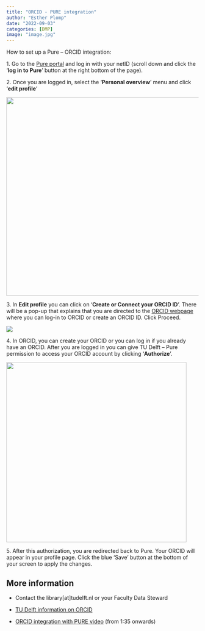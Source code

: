 ```yaml
---
title: "ORCID - PURE integration"
author: "Esther Plomp"
date: "2022-09-03"
categories: [DMP]
image: "image.jpg"
---
```


How to set up a Pure -- ORCID integration:

1\. Go to the [Pure portal](http://pure.tudelft.nl/) and log in with your netID (scroll down and click the '**log in to Pure**' button at the right bottom of the page).

2\. Once you are logged in, select the '**Personal overview**' menu and click '**edit profile**'

![](images/edit-profile.jpg){width="521"}

3\. In **Edit profile** you can click on '**Create or Connect your ORCID ID**'. There will be a pop-up that explains that you are directed to the [ORCID webpage](https://orcid.org/) where you can log-in to ORCID or create an ORCID ID. Click Proceed.

![](images/add-orcid.jpg)

4\. In ORCID, you can create your ORCID or you can log in if you already have an ORCID. After you are logged in you can give TU Delft -- Pure permission to access your ORCID account by clicking '**Authorize**'.

![](images/authorize-Pure.jpg){width="472"}

5\. After this authorization, you are redirected back to Pure. Your ORCID will appear in your profile page. Click the blue 'Save' button at the bottom of your screen to apply the changes.

## **More information**

-   Contact the library\[at\]tudelft.nl or your Faculty Data Steward

-   [TU Delft information on ORCID](https://www.tudelft.nl/library/orcid)

-   [ORCID integration with PURE video](https://youtu.be/QzDITepzH-g?t=93) (from 1:35 onwards)
